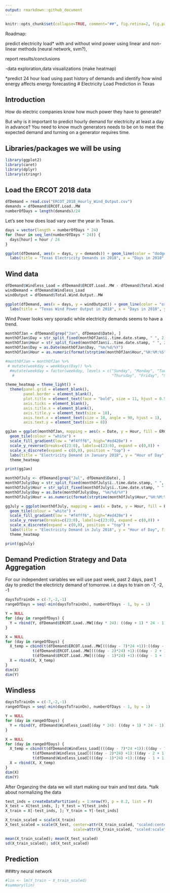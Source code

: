 ```yaml
---
output: rmarkdown::github_document
---
```


<!-- README.md is generated from README.Rmd. Please edit that file -->

```r
knitr::opts_chunk$set(collapse=TRUE, comment="##", fig.retina=2, fig.path = "README_figs/README-")
```

Roadmap:

predict electricity load* with and without wind power using linear and non-linear methods (neural network, svm?),

report results/conclusions

-data exploration,data visualizations (make heatmap)

*predict 24 hour load using past history of demands and identify how wind energy affects energy forecasting
# Electricity Load Prediction in Texas



## Introduction

How do electric companies know how much power they have to generate? 


But why is it important to predict hourly demand for electricity at least a day in advance? You need to know much generators needs to be on to meet the expected demand and turning on a generator requires time.



## Libraries/packages we will be using
```r
library(ggplot2)
library(caret)
library(dplyr)
library(stringr)
```


## Load the ERCOT 2018 data
```r
dfDemand = read.csv("ERCOT_2018_Hourly_Wind_Output.csv")
demands = dfDemand$ERCOT.Load..MW
numberOfDays = length(demands)/24
```


Let's see how does load vary over the year in Texas.
```r
days = vector(length = numberOfDays * 24)
for (hour in seq_len(numberOfDays * 24)) {
  days[hour] = hour / 24 
}

ggplot(dfDemand, aes(x = days, y = demands)) + geom_line(color = "dodgerblue") + 
  labs(title = "Texas Electricity Demands in 2018", x = "Days in 2018", y = "Net Demand of Texas (in MW)") 
```


## Wind data

```r
dfDemand$Windless_Load = dfDemand$ERCOT.Load..MW - dfDemand$Total.Wind.Output..MW
windDemand = dfDemand$Windless_Load
windOutput = dfDemand$Total.Wind.Output..MW

ggplot(dfDemand, aes(x = days, y = windOutput)) + geom_line(color = "orange") + 
  labs(title = "Texas Wind Power Output in 2018", x = "Days in 2018", y = "MegaWatts")
```

Wind Power looks very sporadic while electricity demands seems to have a trend.

```r
monthOfJan = dfDemand[grep("Jan", dfDemand$Date), ]
monthOfJan$Day = str_split_fixed(monthOfJan$ï..time.date.stamp, " ", 2)[,1]
monthOfJan$Hour = str_split_fixed(monthOfJan$ï..time.date.stamp, " ", 2)[,2]
monthOfJan$Day = as.Date(monthOfJan$Day, "%m/%d/%Y")
monthOfJan$Hour = as.numeric(format(strptime(monthOfJan$Hour,"%H:%M:%S"),'%H'))

#monthOfJan = monthOfJan %>% 
 # mutate(weekday = weekdays(Day)) %>%
  #mutate(weekday = factor(weekday, levels = c("Sunday", "Monday", "Tuesday", "Wednesday",
   #                                           "Thursday", "Friday", "Saturday")))

theme_heatmap = theme_light() +
  theme(panel.grid = element_blank(),
        panel.border = element_blank(),
        plot.title = element_text(face = "bold", size = 11, hjust = 0.5),
        axis.ticks = element_blank(),
        axis.title.x = element_blank(),
        axis.title.y = element_text(size = 10),
        axis.text.x = element_text(size = 10, angle = 90, hjust = 1),
        axis.text.y = element_text(size = 8))

ggJan = ggplot(monthOfJan, mapping = aes(x = Date, y = Hour, fill = ERCOT.Load..MW)) +
  geom_tile(colour = "white") + 
  scale_fill_gradient(low = "#f4fff6", high="#ed420e") +
  scale_y_reverse(breaks=c(23:0), labels=c(23:0), expand = c(0,0)) +
  scale_x_discrete(expand = c(0,0), position = "top") +
  labs(title = "Electricity Demand in January 2018", y = "Hour of Day", fill = "Load (in MW)") + 
  theme_heatmap 

print(ggJan)

```
```r
monthOfJuly <- dfDemand[grep("Jul", dfDemand$Date), ]
monthOfJuly$Day = str_split_fixed(monthOfJuly$ï..time.date.stamp, " ", 2)[,1]
monthOfJuly$Hour = str_split_fixed(monthOfJuly$ï..time.date.stamp, " ", 2)[,2]
monthOfJuly$Day = as.Date(monthOfJuly$Day, "%m/%d/%Y")
monthOfJuly$Hour = as.numeric(format(strptime(monthOfJuly$Hour,"%H:%M:%S"),'%H'))

ggJuly = ggplot(monthOfJuly, mapping = aes(x = Date, y = Hour, fill = ERCOT.Load..MW)) +
  geom_tile(colour = "white") + 
  scale_fill_gradient(low = "#f4fff6", high="#ed420e") +
  scale_y_reverse(breaks=c(23:0), labels=c(23:0), expand = c(0,0)) +
  scale_x_discrete(expand = c(0,0), position = "top") +
  labs(title = "Electricity Demand in July 2018", y = "Hour of Day", fill = "Load (in MW)") +
  theme_heatmap 

print(ggJuly)
```



## Demand Prediction Strategy and Data Aggregation

For our independent variables we will use past week, past 2 days, past 1 day to predict the electiricty demand of tomorrow. i.e days to train on -7, -2, -1


```r
daysToTrainOn = c(-7,-2,-1)
rangeOfDays = seq(-min(daysToTrainOn), numberOfDays - 1, by = 1)

Y = NULL
for (day in rangeOfDays) {
  Y = rbind(Y, dfDemand$ERCOT.Load..MW[(day * 24): ((day + 1) * 24 - 1)])
}

X = NULL
for (day in rangeOfDays) {
  X_temp = cbind(t(dfDemand$ERCOT.Load..MW[(((day - 7)*24 +1)):((day - 7 + 1)*24)]),
            t(dfDemand$ERCOT.Load..MW[(((day - 2)*24) +1):((day - 2 + 1)*24)]),
            t(dfDemand$ERCOT.Load..MW[(((day - 1)*24) +1):((day - 1 + 1)*24)]))
  X = rbind(X, X_temp)
}
dim(X)
dim(Y)
```

## Windless
```r
daysToTrainOn = c(-7,-2,-1)
rangeOfDays = seq(-min(daysToTrainOn), numberOfDays - 1, by = 1)

Y = NULL
for (day in rangeOfDays) {
  Y = rbind(Y, dfDemand$Windless_Load[(day * 24): ((day + 1) * 24 - 1)])
}

X = NULL
for (day in rangeOfDays) {
  X_temp = cbind(t(dfDemand$Windless_Load[(((day - 7)*24 +1)):((day - 7 + 1)*24)]),
            t(dfDemand$Windless_Load[(((day - 2)*24) +1):((day - 2 + 1)*24)]),
            t(dfDemand$Windless_Load[(((day - 1)*24) +1):((day - 1 + 1)*24)]))
  X = rbind(X, X_temp)
}
dim(X)
dim(Y)
```

After Organzing the data we will start making our train and test data.
*talk about normalizing the data

```r
test_inds = createDataPartition(y = 1:nrow(Y), p = 0.2, list = F)
X_test = X[test_inds, ]; Y_test = Y[test_inds]
X_train = X[-test_inds, ]; Y_train = Y[-test_inds]

X_train_scaled = scale(X_train)
X_test_scaled = scale(X_test, center=attr(X_train_scaled, "scaled:center"), 
                              scale=attr(X_train_scaled, "scaled:scale"))

mean(X_train_scaled); mean(X_test_scaled)
sd(X_train_scaled); sd(X_test_scaled)
```

## Prediction

###try neural network
```r
#lin <- lm(Y_train ~ X_train_scaled)
#summary(lin)
```





